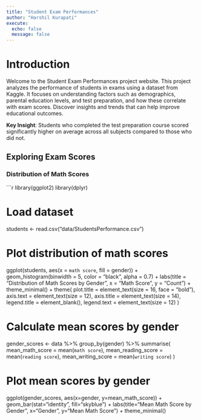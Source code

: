 ```yaml
---
title: "Student Exam Performances"
author: "Harshil Kurapati"
execute: 
  echo: false
  message: false
---
```


# Introduction

Welcome to the Student Exam Performances project website. This project analyzes the performance of students in exams using a dataset from Kaggle. It focuses on understanding factors such as demographics, parental education levels, and test preparation, and how these correlate with exam scores. Discover insights and trends that can help improve educational outcomes.

**Key Insight**: Students who completed the test preparation course scored significantly higher on average across all subjects compared to those who did not.

## Exploring Exam Scores

### Distribution of Math Scores

```r
library(ggplot2)
library(dplyr)

# Load dataset
students <- read.csv("data/StudentsPerformance.csv")

# Plot distribution of math scores
ggplot(students, aes(x = `math score`, fill = gender)) +
  geom_histogram(binwidth = 5, color = "black", alpha = 0.7) +
  labs(title = "Distribution of Math Scores by Gender", x = "Math Score", y = "Count") +
  theme_minimal() +
  theme(
    plot.title = element_text(size = 16, face = "bold"),
    axis.text = element_text(size = 12),
    axis.title = element_text(size = 14),
    legend.title = element_blank(),
    legend.text = element_text(size = 12)
  )

# Calculate mean scores by gender
gender_scores <- data %>%
  group_by(gender) %>%
  summarise(
    mean_math_score = mean(`math score`),
    mean_reading_score = mean(`reading score`),
    mean_writing_score = mean(`writing score`)
  )

# Plot mean scores by gender
ggplot(gender_scores, aes(x=gender, y=mean_math_score)) +
  geom_bar(stat="identity", fill="skyblue") +
  labs(title="Mean Math Score by Gender", x="Gender", y="Mean Math Score") +
  theme_minimal()


